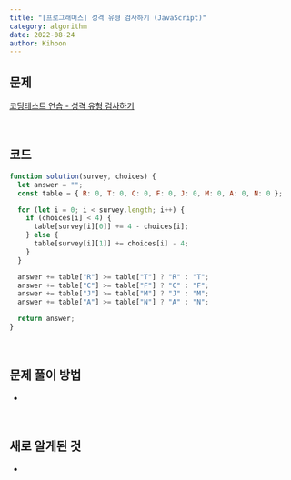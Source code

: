 ```yaml
---
title: "[프로그래머스] 성격 유형 검사하기 (JavaScript)"
category: algorithm
date: 2022-08-24
author: Kihoon
---
```


## 문제

[코딩테스트 연습 - 성격 유형 검사하기](https://school.programmers.co.kr/learn/courses/30/lessons/118666)

<br />

## 코드

```jsx
function solution(survey, choices) {
  let answer = "";
  const table = { R: 0, T: 0, C: 0, F: 0, J: 0, M: 0, A: 0, N: 0 };

  for (let i = 0; i < survey.length; i++) {
    if (choices[i] < 4) {
      table[survey[i][0]] += 4 - choices[i];
    } else {
      table[survey[i][1]] += choices[i] - 4;
    }
  }

  answer += table["R"] >= table["T"] ? "R" : "T";
  answer += table["C"] >= table["F"] ? "C" : "F";
  answer += table["J"] >= table["M"] ? "J" : "M";
  answer += table["A"] >= table["N"] ? "A" : "N";

  return answer;
}
```

<br />

## 문제 풀이 방법

-

<br />

## 새로 알게된 것

-
